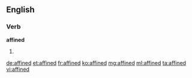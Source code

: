 ==English==

===Verb===
'''affined'''

# {{past of|affine}}

[[de:affined]]
[[et:affined]]
[[fr:affined]]
[[ko:affined]]
[[mg:affined]]
[[ml:affined]]
[[ta:affined]]
[[vi:affined]]